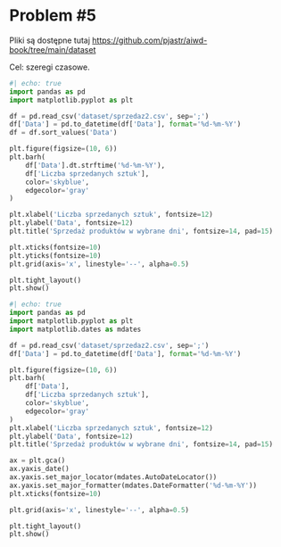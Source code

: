 # Problem #5

Pliki są dostępne tutaj <https://github.com/pjastr/aiwd-book/tree/main/dataset>

Cel: szeregi czasowe.

```python
#| echo: true
import pandas as pd
import matplotlib.pyplot as plt

df = pd.read_csv('dataset/sprzedaz2.csv', sep=';')
df['Data'] = pd.to_datetime(df['Data'], format='%d-%m-%Y')
df = df.sort_values('Data')

plt.figure(figsize=(10, 6))
plt.barh(
    df['Data'].dt.strftime('%d-%m-%Y'),
    df['Liczba sprzedanych sztuk'],
    color='skyblue',
    edgecolor='gray'
)

plt.xlabel('Liczba sprzedanych sztuk', fontsize=12)
plt.ylabel('Data', fontsize=12)
plt.title('Sprzedaż produktów w wybrane dni', fontsize=14, pad=15)

plt.xticks(fontsize=10)
plt.yticks(fontsize=10)
plt.grid(axis='x', linestyle='--', alpha=0.5)

plt.tight_layout()
plt.show()


```

```python
#| echo: true
import pandas as pd
import matplotlib.pyplot as plt
import matplotlib.dates as mdates

df = pd.read_csv('dataset/sprzedaz2.csv', sep=';')
df['Data'] = pd.to_datetime(df['Data'], format='%d-%m-%Y')

plt.figure(figsize=(10, 6))
plt.barh(
    df['Data'],
    df['Liczba sprzedanych sztuk'],
    color='skyblue',
    edgecolor='gray'
)
plt.xlabel('Liczba sprzedanych sztuk', fontsize=12)
plt.ylabel('Data', fontsize=12)
plt.title('Sprzedaż produktów w wybrane dni', fontsize=14, pad=15)

ax = plt.gca()
ax.yaxis_date()
ax.yaxis.set_major_locator(mdates.AutoDateLocator())
ax.yaxis.set_major_formatter(mdates.DateFormatter('%d-%m-%Y'))
plt.xticks(fontsize=10)

plt.grid(axis='x', linestyle='--', alpha=0.5)

plt.tight_layout()
plt.show()

```